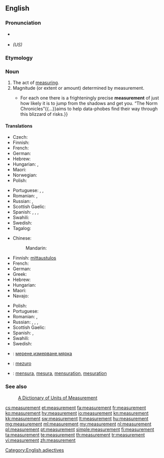 {{wikipedia|dab=Measurement}}
==English==

===Pronunciation===
* {{a|US}} {{IPA|/ˈmɛʒərmənt/}}
* {{X-SAMPA|/"mEZ@rm@nt/}} ''(US)''

===Etymology===
{{suffix|measure|ment}}

===Noun===
{{en-noun}}

# The act of [[measure|measuring]].
# Magnitude (or extent or amount) determined by measurement.
#*{{quote-magazine|date=2013-06-22|volume=407|issue=8841|page=76|magazine={{w|The Economist}}
|title=[http://www.economist.com/news/books-and-arts/21579801-making-sense-statistics-riddle-our-days-snakes-and-ladders Snakes and ladders]
|passage=Risk is everywhere.{{...}}For each one there is a frighteningly precise '''measurement''' of just how likely it is to jump from the shadows and get you. “The Norm Chronicles”{{...}}aims to help data-phobes find their way through this blizzard of risks.}}

====Translations====
{{trans-top|act of measuring}}
* Czech: {{t+|cs|měření|n}}
* Finnish: {{t+|fi|mittaus}}
* French: {{t+|fr|mesure|f}}
* German: {{t-|de|Messung|f}}
* Hebrew: {{t-|he|מדידה|tr=medida}}
* Hungarian: {{t+|hu|mérés}}, {{t-|hu|megmérés}}
* Maori: {{t|mi|inenga}}
* Norwegian: {{t+|no|måling}}
* Polish: {{t+|pl|pomiar|m}}
{{trans-mid}}
* Portuguese: {{t+|pt|medida|f}}, {{t+|pt|medição|f}}, {{t+|pt|mensuração|f}}
* Romanian: {{t-|ro|măsurare|f}}, {{t-|ro|măsurătoare}}
* Russian: {{t+|ru|измерение|n|tr=izmerénije|sc=Cyrl}}, {{t+|ru|обмер|m|tr=obmér|sc=Cyrl}}
* Scottish Gaelic: {{t-|gd|tomhas|m}}
* Spanish: {{t+|es|medida}},  {{t+|es|medición|m}},  {{t-|es|medidas|f-p}},  {{t-|es|mediciones|m-p}}
* Swahili: {{t+|sw|kipimo}}
* Swedish: {{t+|sv|mätning|c}}
* Tagalog: {{t|tl|sukat}}
{{trans-bottom}}

{{trans-top|magnitude determined by measuring}}
* Chinese:
*: Mandarin: {{t|cmn|尺寸|tr=chǐcùn|sc=Hani}}
* Finnish: [[mittaustulos]]
* French: {{t+|fr|mesure|f}}
* German: {{t+|de|Maß|n}}
* Greek: {{t-|el|διαστάσεις|f-p|tr=δiastásis}}
* Hebrew: {{t-|he|מדידה|tr=medida}}
* Hungarian: {{t+|hu|méret}}
* Maori: {{t|mi|inenga}}
* Navajo: {{tø|nv|íʼneelʼąąh}}
{{trans-mid}}
* Polish: {{t+|pl|wielkość|f}}
* Portuguese: {{t+|pt|medida}}
* Romanian: {{t-|ro|măsură|f}}, {{t-|ro|mărime|f}}
* Russian: {{t+|ru|размер|m|tr=razmér|sc=Cyrl}}, {{t+|ru|мера|f|tr=méra|sc=Cyrl}}, {{t+|ru|мерка|f|tr=mérka|sc=Cyrl}}, {{t+|ru|измерение|n|tr=izmerénije|sc=Cyrl}}
* Scottish Gaelic: {{t-|gd|tomhas|m}}
* Spanish: {{t+|es|medida}},  {{t-|es|medidas|f-p}}
* Swahili: {{t+|sw|kipimo}}
* Swedish: {{t+|sv|mått|n}}
{{trans-bottom}}

{{checktrans-top}}
* {{ttbc|bg}}: [[мерене]],[[измерване]],[[мярка]]
* {{ttbc|eo}}: [[mezuro]]
* {{ttbc|ia}}: [[mensura]], [[mesura]], [[mensuration]], [[mesuration]]
{{trans-bottom}}

===See also===
: [http://www.unc.edu/~rowlett/units/  A Dictionary of Units of Measurement]

[[Category:English adjectives]]

[[cs:measurement]]
[[et:measurement]]
[[fa:measurement]]
[[fr:measurement]]
[[ko:measurement]]
[[hy:measurement]]
[[io:measurement]]
[[kn:measurement]]
[[kk:measurement]]
[[sw:measurement]]
[[lt:measurement]]
[[hu:measurement]]
[[mg:measurement]]
[[ml:measurement]]
[[my:measurement]]
[[nl:measurement]]
[[pl:measurement]]
[[pt:measurement]]
[[simple:measurement]]
[[fi:measurement]]
[[ta:measurement]]
[[te:measurement]]
[[th:measurement]]
[[tr:measurement]]
[[vi:measurement]]
[[zh:measurement]]